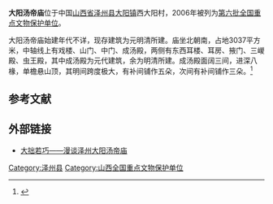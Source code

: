 {{coord|35|40|08|N|112|46|54|E|display=title|scale:10000}}
{{文物保护单位
| 级别 = 全国
| 名称 = 大阳汤帝庙
| 图片 = 
| 所在 = [[山西省|山西省]][[泽州县|泽州县]]
| 分类 = 古建筑
| 时代 = 元至清
| 编号 = [[第六批全国重点文物保护单位|第六批]]第410项
| 登录 = 2006年5月25日
}}

'''大阳汤帝庙'''位于中国[[山西省|山西省]][[泽州县|泽州县]][[大阳镇|大阳镇]]西大阳村，2006年被列为[[第六批全国重点文物保护单位|第六批全国重点文物保护单位]]。

大阳汤帝庙始建年代不详，现存建筑为元明清所建。庙坐北朝南，占地3037平方米，中轴线上有戏楼、山门、中门、成汤殿，两侧有东西耳楼、耳房、掖门、三嵕殿、虫王殿，其中成汤殿为元代建筑，余为明清所建。成汤殿面阔三间，进深八椽，单檐悬山顶，其明间跨度极大，有补间铺作五朵，次间有补间铺作三朵。<ref>{{Cite book |author=国家文物局 编 |title=全国重点文物保护单位（第六批）·第Ⅳ卷 |publisher=文物出版社 |year=2008 |isbn=978-7-5010-2446-9 |pages=353 }}</ref>

==参考文献==
{{reflist}}

==外部链接==
*[http://hi.baidu.com/fjrh/blog/item/66b9fb1918c1a970dbb4bda9.html 大拙若巧——漫谈泽州大阳汤帝庙]{{Dead link|date=2020年4月 |bot=InternetArchiveBot |fix-attempted=yes }}

{{山西全国重点文物保护单位}}

{{DEFAULTSORT:da}}
[[Category:泽州县|Category:泽州县]]
[[Category:山西全国重点文物保护单位|Category:山西全国重点文物保护单位]]
{{全国重点文物保护单位小作品}}
